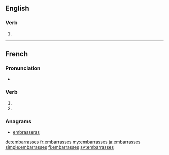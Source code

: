 {{also|embarrassés}}
==English==

===Verb===
{{head|en}}

# {{en-third-person singular of|embarrass}}

----

==French==

===Pronunciation===
* {{IPA|lang=fr|/ɑ̃.ba.ʁas/}}

===Verb===
{{fr-verb-form}}

# {{conjugation of|embarrasser||2|s|pres|ind|lang=fr}}
# {{conjugation of|embarrasser||2|s|pres|sub|lang=fr}}

===Anagrams===
* [[embrasseras#French|embrasseras]]

[[de:embarrasses]]
[[fr:embarrasses]]
[[my:embarrasses]]
[[ja:embarrasses]]
[[simple:embarrasses]]
[[fi:embarrasses]]
[[sv:embarrasses]]